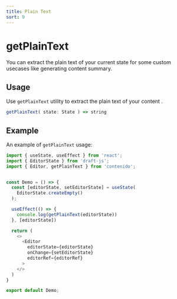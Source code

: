 ```yaml
---
title: Plain Text
sort: 9
---
```


# getPlainText

You can extract the plain text of your current state for some custom usecases like
generating content summary.

## Usage

Use `getPlainText` utility to extract the plain text of your content .

```ts
getPlainText( state: State ) => string
```

## Example

An example of `getPlainText` usage:

```ts
import { useState, useEffect } from 'react';
import { EditorState } from 'draft-js';
import { Editor, getPlainText } from 'contenido';


const Demo = () => {
  const [editorState, setEditorState] = useState(
    EditorState.createEmpty()
  );

  useEffect(() => {
    console.log(getPlainText(editorState))
  }, [editorState])

  return (
    <>
      <Editor
        editorState={editorState}
        onChange={setEditorState}
        editorRef={editorRef}
      >
    </>
  )
}

export default Demo;
```
